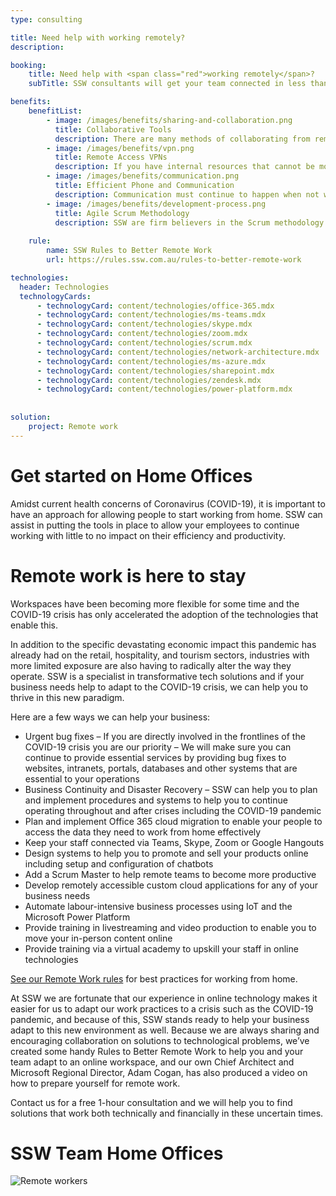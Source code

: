 ```yaml
---
type: consulting

title: Need help with working remotely?
description:

booking:
    title: Need help with <span class="red">working remotely</span>?
    subTitle: SSW consultants will get your team connected in less than a week

benefits:
    benefitList:
        - image: /images/benefits/sharing-and-collaboration.png
          title: Collaborative Tools
          description: There are many methods of collaborating from remote locations, SSW can assist in picking what is the best option for your company to keep working as a team.
        - image: /images/benefits/vpn.png
          title: Remote Access VPNs
          description: If you have internal resources that cannot be moved to the cloud, SSW can assist in setting up a remote access VPN.
        - image: /images/benefits/communication.png
          title: Efficient Phone and Communication
          description: Communication must continue to happen when not working face to face. Microsoft Teams are perfect in allowing this communication to continue to take place with no interference.
        - image: /images/benefits/development-process.png
          title: Agile Scrum Methodology
          description: SSW are firm believers in the Scrum methodology helping day-to-day tasks become trackable and putting accountability onto your team.
        
    rule:
        name: SSW Rules to Better Remote Work
        url: https://rules.ssw.com.au/rules-to-better-remote-work

technologies:
  header: Technologies
  technologyCards:
      - technologyCard: content/technologies/office-365.mdx
      - technologyCard: content/technologies/ms-teams.mdx
      - technologyCard: content/technologies/skype.mdx
      - technologyCard: content/technologies/zoom.mdx
      - technologyCard: content/technologies/scrum.mdx
      - technologyCard: content/technologies/network-architecture.mdx
      - technologyCard: content/technologies/ms-azure.mdx
      - technologyCard: content/technologies/sharepoint.mdx
      - technologyCard: content/technologies/zendesk.mdx
      - technologyCard: content/technologies/power-platform.mdx
     
    
solution:
    project: Remote work
---
```


# Get started on **Home Offices**

Amidst current health concerns of Coronavirus (COVID-19), it is important to have an approach for allowing people to start working from home. SSW can assist in putting the tools in place to allow your employees to continue working with little to no impact on their efficiency and productivity.

# **Remote work** is here to stay

Workspaces have been becoming more flexible for some time and the COVID-19 crisis has only accelerated the adoption of the technologies that enable this.

In addition to the specific devastating economic impact this pandemic has already had on the retail, hospitality, and tourism sectors, industries with more limited exposure are also having to radically alter the way they operate. SSW is a specialist in transformative tech solutions and if your business needs help to adapt to the COVID-19 crisis, we can help you to thrive in this new paradigm.

Here are a few ways we can help your business:
- Urgent bug fixes – If you are directly involved in the frontlines of the COVID-19 crisis you are our priority – We will make sure you can continue to provide essential services by providing bug fixes to websites, intranets, portals, databases and other systems that are essential to your operations
- Business Continuity and Disaster Recovery – SSW can help you to plan and implement procedures and systems to help you to continue operating throughout and after crises including the COVID-19 pandemic
- Plan and implement Office 365 cloud migration to enable your people to access the data they need to work from home effectively
- Keep your staff connected via Teams, Skype, Zoom or Google Hangouts
- Design systems to help you to promote and sell your products online including setup and configuration of chatbots
- Add a Scrum Master to help remote teams to become more productive
- Develop remotely accessible custom cloud applications for any of your business needs
- Automate labour-intensive business processes using IoT and the Microsoft Power Platform
- Provide training in livestreaming and video production to enable you to move your in-person content online
- Provide training via a virtual academy to upskill your staff in online technologies

[See our Remote Work rules](https://rules.ssw.com.au/rules-to-better-remote-work) for best practices for working from home.

At SSW we are fortunate that our experience in online technology makes it easier for us to adapt our work practices to a crisis such as the COVID-19 pandemic, and because of this, SSW stands ready to help your business adapt to this new environment as well. Because we are always sharing and encouraging collaboration on solutions to technological problems, we’ve created some handy Rules to Better Remote Work to help you and your team adapt to an online workspace, and our own Chief Architect and Microsoft Regional Director, Adam Cogan, has also produced a video on how to prepare yourself for remote work.

Contact us for a free 1-hour consultation and we will help you to find solutions that work both technically and financially in these uncertain times.

# SSW Team Home Offices

![Remote workers](../images/remotes-transparent.png)